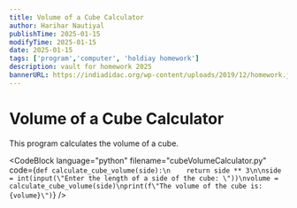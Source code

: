 ```yaml
---
title: Volume of a Cube Calculator
author: Harihar Nautiyal
publishTime: 2025-01-15
modifyTime: 2025-01-15
date: 2025-01-15
tags: ['program','computer', 'holdiay homework']
description: vault for homework 2025
bannerURL: https://indiadidac.org/wp-content/uploads/2019/12/homework.jpg
---
```


# Volume of a Cube Calculator

This program calculates the volume of a cube.

<CodeBlock
language="python"
filename="cubeVolumeCalculator.py"
code={`def calculate_cube_volume(side):\n    return side ** 3\n\nside = int(input(\"Enter the length of a side of the cube: \"))\nvolume = calculate_cube_volume(side)\nprint(f\"The volume of the cube is: {volume}\")`}
/>